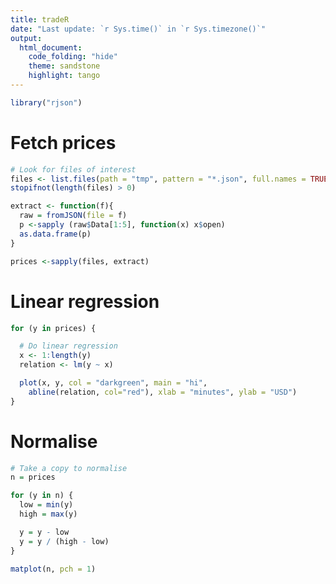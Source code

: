 ```yaml
---
title: tradeR
date: "Last update: `r Sys.time()` in `r Sys.timezone()`"
output:
  html_document:
    code_folding: "hide"
    theme: sandstone
    highlight: tango
---
```


```r
library("rjson")
```

# Fetch prices
```r
# Look for files of interest
files <- list.files(path = "tmp", pattern = "*.json", full.names = TRUE)
stopifnot(length(files) > 0)
```

```r
extract <- function(f){
  raw = fromJSON(file = f)
  p <-sapply (raw$Data[1:5], function(x) x$open)
  as.data.frame(p)
}

prices <-sapply(files, extract)
```

# Linear regression
```r
for (y in prices) {

  # Do linear regression
  x <- 1:length(y)
  relation <- lm(y ~ x)

  plot(x, y, col = "darkgreen", main = "hi", 
    abline(relation, col="red"), xlab = "minutes", ylab = "USD")
}
```

# Normalise
```r
# Take a copy to normalise
n = prices

for (y in n) {
  low = min(y)
  high = max(y)

  y = y - low
  y = y / (high - low)
}

matplot(n, pch = 1)
```